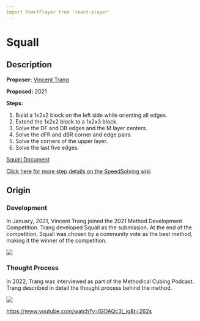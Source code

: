 ---
---

# Squall

## Description

**Proposer:** [Vincent Trang](CubingContributors/MethodDevelopers.md#trang-vincent-trangium)

**Proposed:** 2021

**Steps:**

1. Build a 1x2x2 block on the left side while orienting all edges.
2. Extend the 1x2x2 block to a 1x2x3 block.
3. Solve the DF and DB edges and the M layer centers.
4. Solve the dFR and dBR corner and edge pairs.
5. Solve the corners of the upper layer.
6. Solve the last five edges.

[Squall Document](https://docs.google.com/document/d/1rO-Dm8XuzQnczST27E9XNHqDCVAB-9kl3IS_C2NIgtk/edit)

[Click here for more step details on the SpeedSolving wiki](https://www.speedsolving.com/wiki/index.php?title=Squall)

## Origin

### Development

In January, 2021, Vincent Trang joined the 2021 Method Development Competition. Trang developed Squall as the submission. At the end of the competition, Squall was chosen by a community vote as the best method, making it the winner of the competition.

![](img/Squall/Comp.png)

### Thought Process

In 2022, Trang was interviewed as part of the Methodical Cubing Podcast. Trang described in detail the thought process behind the method.

![](https://youtu.be/IGOAQc3l_jg)

https://www.youtube.com/watch?v=IGOAQc3l_jg&t=262s